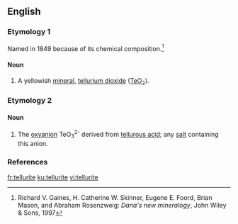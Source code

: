 ==English==

===Etymology 1===
Named in 1849 because of its chemical composition.<ref>Richard V. Gaines, H. Catherine W. Skinner, Eugene E. Foord, Brian Mason, and Abraham Rosenzweig: ''Dana's new mineralogy'', John Wiley & Sons, 1997</ref>

====Noun====
{{wikipedia}}
{{en-noun|-}}

# {{context|mineralogy|lang=en}} A yellowish [[mineral]], [[tellurium dioxide]] ([[tellurium|Te]][[oxygen|O]]<sub>2</sub>).

===Etymology 2===

====Noun====
{{en-noun|s}}
# {{context|inorganic chemistry|lang=en}} The [[oxyanion]] TeO<sub>3</sub><sup>2-</sup> derived from [[tellurous acid]]; any [[salt]] containing this anion.

===References===
<references/>

[[fr:tellurite]]
[[ku:tellurite]]
[[vi:tellurite]]